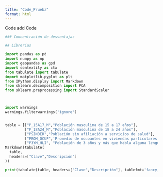 ```yaml
---
title: "Code_Prueba"
format: html
---
```


Code add Code 

```python
### Concentración de desventajas

## Librerias 

import pandas as pd
import numpy as np
import geopandas as gpd
import contextily as ctx
from tabulate import tabulate
import matplotlib.pyplot as plt
from IPython.display import Markdown
from sklearn.decomposition import PCA
from sklearn.preprocessing import StandardScaler



import warnings
warnings.filterwarnings('ignore')


table = [["P_15A17_M","Población masculina de 15 a 17 años"],
         ["P_18A24_M","Población masculina de 18 a 24 años"],
         ["PSINDER","Población sin afiliación a servicios de salud"],
         ["PROM_OCUP",'Promedio de ocupantes en viviendas particulares habitadas'],
         ["P3YM_HLI", "Población de 3 años y más que habla alguna lengua indígena"]]
Markdown(tabulate(
  table, 
  headers=["Clave","Descripción"]
))

print(tabulate(table, headers=["Clave","Descripción"], tablefmt='fancy_grid'))

```
